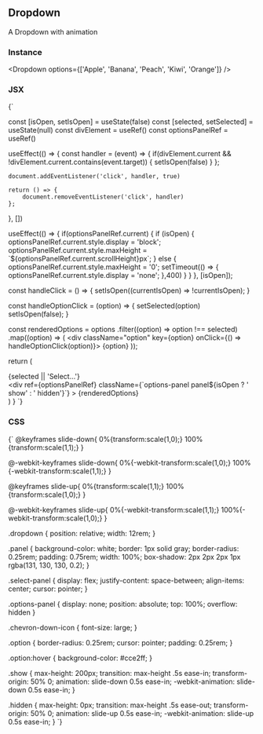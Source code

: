 <!-- Dropdown-MDX-Documentation.mdx -->




## Dropdown

A Dropdown with animation

### Instance
<Dropdown options={['Apple', 'Banana', 'Peach', 'Kiwi', 'Orange']} />

### JSX
<SyntaxHighlighter language="jsx" style={okaidia}>
  {`
 
  const [isOpen, setIsOpen] = useState(false)
  const [selected, setSelected] = useState(null)
  const divElement = useRef()
  const optionsPanelRef = useRef()
 
  useEffect(() => {
    const handler = (event) => {
      if(divElement.current && !divElement.current.contains(event.target)) {
        setIsOpen(false)
      }
    };
     
    document.addEventListener('click', handler, true)
 
    return () => {
        document.removeEventListener('click', handler)
    };
  }, [])
 
  useEffect(() => {
    if(optionsPanelRef.current) {
      if (isOpen) {
        optionsPanelRef.current.style.display = 'block';
        optionsPanelRef.current.style.maxHeight = \`$\{optionsPanelRef.current.scrollHeight}px\`;
      } else {
        optionsPanelRef.current.style.maxHeight = '0';
        setTimeout(() => {
          optionsPanelRef.current.style.display = 'none';
        },400)
      }
    }
  }, [isOpen]);
 
  const handleClick = () => {
    setIsOpen((currentIsOpen) => !currentIsOpen);
  }
 
  const handleOptionClick = (option) => {
    setSelected(option)
    setIsOpen(false);
  }
 
  const renderedOptions = options
    .filter((option) => option !== selected)
    .map((option) => (
      <div className="option" key={option} onClick={() => handleOptionClick(option)}>
        {option}
      </div>
    ));
 
  return (
    <div ref={divElement} className="dropdown">
        <div
            className="select-panel panel" 
            onClick={handleClick}
        >
            {selected || 'Select...'}
            <GoChevronDown className="chevron-down-icon"/>
        </div>
        <div ref={optionsPanelRef} className={\`options-panel panel$\{isOpen ? ' show' : ' hidden'}\`} >
          {renderedOptions}
        </div>
    </div>
  )
}
  `}
</SyntaxHighlighter>

### CSS
<SyntaxHighlighter language="css" style={okaidia}>
  {`
@keyframes slide-down{
  0%{transform:scale(1,0);}
  100%{transform:scale(1,1);}
}
 
@-webkit-keyframes slide-down{
  0%{-webkit-transform:scale(1,0);}
  100%{-webkit-transform:scale(1,1);}
}
 
@keyframes slide-up{
  0%{transform:scale(1,1);}
  100%{transform:scale(1,0);}
}
 
@-webkit-keyframes slide-up{
  0%{-webkit-transform:scale(1,1);}
  100%{-webkit-transform:scale(1,0);}
}
 
.dropdown {
  position: relative;
  width: 12rem;
}
 
.panel {
  background-color: white;
  border: 1px solid gray;
  border-radius: 0.25rem;
  padding: 0.75rem;
  width: 100%;
  box-shadow: 2px 2px 2px 1px rgba(131, 130, 130, 0.2);
}
 
.select-panel {
  display: flex;
  justify-content: space-between;
  align-items: center;
  cursor: pointer;
}
 
.options-panel {
  display: none;
  position: absolute;
  top: 100%;
  overflow: hidden
}
 
.chevron-down-icon {
  font-size: large;
}
 
.option {
  border-radius: 0.25rem;
  cursor: pointer;
  padding: 0.25rem;
}
 
.option:hover {
  background-color: #cce2ff;
}
 
.show {
  max-height: 200px;
  transition: max-height .5s ease-in;
  transform-origin: 50% 0;
  animation: slide-down 0.5s ease-in;
  -webkit-animation: slide-down 0.5s ease-in;
}
 
.hidden {
  max-height: 0px;
  transition: max-height .5s ease-out;
  transform-origin: 50% 0;
  animation: slide-up 0.5s ease-in;
  -webkit-animation: slide-up 0.5s ease-in;
}
  `}
</SyntaxHighlighter>